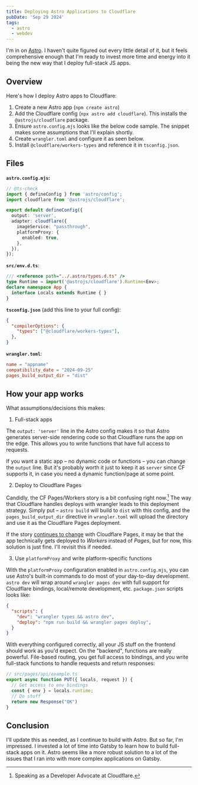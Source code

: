 ```yaml
---
title: Deploying Astro Applications to Cloudflare
pubDate: 'Sep 29 2024'
tags:
  - astro
  - webdev
---
```


I'm in on [Astro](https://astro.build). I haven't quite figured out every little detail of it, but it feels comprehensive enough that I'm ready to invest more time and energy into it being the new way that I deploy full-stack JS apps.

## Overview

Here's how I deploy Astro apps to Cloudflare:

1. Create a new Astro app (`npm create astro`)
2. Add the Cloudflare config (`npx astro add cloudflare`). This installs the `@astrojs/cloudflare` package.
3. Ensure `astro.config.mjs` looks like the below code sample. The snippet makes some assumptions that I'll explain shortly.
4. Create `wrangler.toml` and configure it as seen below.
5. Install `@cloudflare/workers-types` and reference it in `tsconfig.json`.

## Files

**`astro.config.mjs`:**

```ts
// @ts-check
import { defineConfig } from 'astro/config';
import cloudflare from '@astrojs/cloudflare';

export default defineConfig({
  output: 'server',
  adapter: cloudflare({
    imageService: "passthrough",
    platformProxy: {
      enabled: true,
    },
  }),
});
```

**`src/env.d.ts`**:

```typescript
/// <reference path="../.astro/types.d.ts" />
type Runtime = import('@astrojs/cloudflare').Runtime<Env>;
declare namespace App {
  interface Locals extends Runtime { }
}
```

**`tsconfig.json`** (add this line to your full config):

```json
{
  "compilerOptions": {
    "types": ["@cloudflare/workers-types"],
  },
}
```

**`wrangler.toml`**:

```toml
name = "appname"
compatibility_date = "2024-09-25"
pages_build_output_dir = "dist"
```

## How your app works

What assumptions/decisions this makes:

1. Full-stack apps

The `output: 'server'` line in the Astro config makes it so that Astro generates server-side rendering code so that Cloudflare runs the app on the edge. This allows you to write functions that have full access to requests. 

If you want a static app – no dynamic code or functions – you can change the `output` line. But it's probably worth it just to keep it as `server` since CF supports it, in case you need a dynamic function/page at some point.

2. Deploy to Cloudflare Pages

Candidly, the CF Pages/Workers story is a bit confusing right now.[^1] The way that Cloudflare handles deploys with wrangler leads to this deployment strategy. Simply put – `astro build` will build to `dist` with this config, and the `pages_build_output_dir` directive in `wrangler.toml` will upload the directory and use it as the Cloudflare Pages deployment.

If the story [continues to change](https://blog.cloudflare.com/builder-day-2024-announcements/) with Cloudflare Pages, it may be that the app technically gets deployed to _Workers_ instead of _Pages_, but for now, this solution is just fine. I'll revisit this if needed.

3. Use `platformProxy` and write platform-specific functions

With the `platformProxy` configuration enabled in `astro.config.mjs`, you can use Astro's built-in commands to do most of your day-to-day development. `astro dev` will wrap around `wrangler pages dev` with full support for Cloudflare bindings, local/remote development, etc. `package.json` scripts looks like:

```json
{
  "scripts": {
    "dev": "wrangler types && astro dev",
    "deploy": "npm run build && wrangler pages deploy",
  }
}
```

With everything configured correctly, all your JS stuff on the frontend should work as you'd expect. On the "backend", functions are really powerful. File-based routing, you get full access to bindings, and you write full-stack functions to handle requests and return responses:

```ts
// src/pages/api/example.ts
export async function PUT({ locals, request }) {
  // Get access to env bindings
  const { env } = locals.runtime;
  // Do stuff
  return new Response("OK")
}
```

## Conclusion

I'll update this as needed, as I continue to build with Astro. But so far, I'm impressed. I invested a lot of time into Gatsby to learn how to build full-stack apps on it. Astro seems like a more robust solution to a lot of the issues that I ran into with more complex applications on Gatsby.

[^1]: Speaking as a Developer Advocate at Cloudflare.
